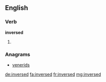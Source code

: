 ==English==

===Verb===
'''inversed'''

# {{past of|inverse}}

===Anagrams===
* [[venerids#English|venerids]]

[[de:inversed]]
[[fa:inversed]]
[[fr:inversed]]
[[mg:inversed]]